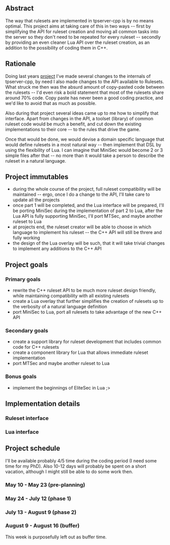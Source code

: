 == Abstract ==

The way that rulesets are implemented in tpserver-cpp is by no means optimal. This project aims at taking care of this in two ways -- first by simplifying the API for ruleset creation and moving all common tasks into the server so they don't need to be repeated for every ruleset -- secondly by providing an even cleaner Lua API over the ruleset creation, as an addition to the possibility of coding them in C++.

== Rationale ==

Doing last years [[User:Epyon/2009/TpServerCppRefactor|project]] I've made several changes to the internals of tpserver-cpp, by need I also made changes to the API available to Rulesets. What struck me then was the absurd amount of copy-pasted code between the rulesets -- I'd even risk a bold statement that most of the rulesets share around 70% code. Copy paste has never been a good coding practice, and we'd like to avoid that as much as possible. 

Also during that project several ideas came up to me how to simplify that interface. Apart from changes in the API, a toolset (library) of common ruleset code would be much a benefit, and cut down the existing implementations to their core -- to the rules that drive the game.

Once that would be done, we would devise a domain specific language that would define rulesets in a most natural way -- then implement that DSL by using the flexibility of Lua. I can imagine that MiniSec would become 2 or 3 simple files after that -- no more than it would take a person to describe the ruleset in a natural language.

== Project immutables ==

* during the whole course of the project, full ruleset compatibility will be maintained -- ergo, once I do a change to the API, I'll take care to update all the projects
* once part 1 will be completed, and the Lua interface will be prepared, I'll be porting MiniSec during the implementation of part 2 to Lua, after the Lua API is fully supporting MiniSec, I'll port MTSec, and maybe another ruleset to Lua
* at projects end, the ruleset creator will be able to choose in which language to implement his ruleset -- the C++ API will still be threre and fully working
* the design of the Lua overlay will be such, that it will take trivial changes to implement any additions to the C++ API

== Project goals ==

=== Primary goals ===

* rewrite the C++ ruleset API to be much more ruleset design friendly, while maintaining compatibility with all existing rulesets
* create a Lua overlay that further simplifies the creation of rulesets up to the verbosity of a natural language definition
* port MiniSec to Lua, port all rulesets to take advantage of the new C++ API

=== Secondary goals ===

* create a support library for ruleset development that includes common code for C++ rulesets
* create a component library for Lua that allows immediate ruleset implementation
* port MTSec and maybe another ruleset to Lua

=== Bonus goals ===

* implement the beginnings of EliteSec in Lua ;>

== Implementation details ==

=== Ruleset interface ===


=== Lua interface ===


== Project schedule ==

I'll be available probably 4/5 time during the coding period (I need some time for my PhD). Also 10-12 days will probably be spent on a short vacation, although I might still be able to do some work then. 

=== May 10 - May 23 (pre-planning) ===


=== May 24 - July 12 (phase 1) ===


=== July 13 - August 9 (phase 2) ===

=== August 9 - August 16 (buffer) ===

This week is purposefully left out as buffer time.